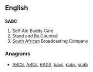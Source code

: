 ==English==

==={{abbreviation-old|en}}===
'''SABC'''

# Self-Aid Buddy Care
# Stand and Be Counted
# [[South Africa]]n Broadcasting Company

===Anagrams===
* [[ABCS#English|ABCS]], [[ABCs#English|ABCs]], [[BACS#English|BACS]], [[bacs#English|bacs]], [[cabs#English|cabs]], [[scab#English|scab]]